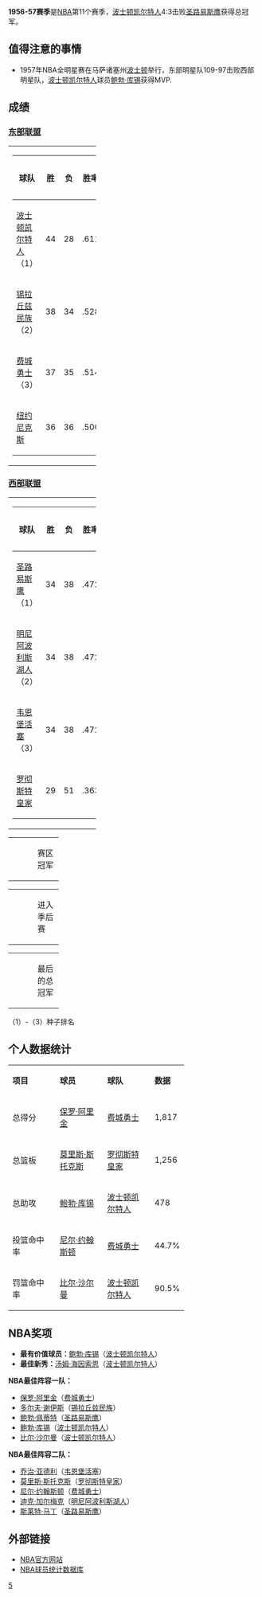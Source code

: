 {{primarysources|time=2016-04-28T09:36:25+00:00}}
{{unreferenced|time=2016-04-28T09:36:25+00:00}}
{{noteTA|G1=NBA}}
'''1956-57赛季'''是[[NBA|NBA]]第11个赛季，[[波士顿凯尔特人|波士顿凯尔特人]]4:3击败[[圣路易斯鹰|圣路易斯鹰]]获得总冠军。

== 值得注意的事情 ==
*1957年NBA全明星赛在马萨诸塞州[[波士顿|波士顿]]举行，东部明星队109-97击败西部明星队，[[波士顿凯尔特人|波士顿凯尔特人]]球员[[鲍勃·库锡|鲍勃·库锡]]获得MVP.

== 成绩 ==

=== [[東部聯盟_(NBA)|东部联盟]] ===

{|width=70%
|-
|width=50%|
{|class=wikitable 
|-
!width=55%|球队
!width=8%|胜
!width=8%|负
!width=15%|胜率
!width=14%|落后
|-style="background:#FFFFF0"
|bgcolor=#FFFF99|[[波士顿凯尔特人|波士顿凯尔特人]]（1）||44||28||.611||align=center|-
|-style="background:#f0f8ff"
|[[锡拉丘兹民族|锡拉丘兹民族]]（2）||38||34||.528||align=center|6
|-
|[[费城勇士|费城勇士]]（3）||37||35||.514||align=center|7
|-
|[[纽约尼克斯|纽约尼克斯]]||36||36||.500||align=center|8
|}
|}

=== [[西部聯盟_(NBA)|西部联盟]] ===

{|width=70%
|-
|width=50%|
{|class=wikitable 
|-
!width=55%|球队
!width=8%|胜
!width=8%|负
!width=15%|胜率
!width=14%|落后
|-style="background:#fffff0"
|[[圣路易斯鹰|圣路易斯鹰]]（1）||34||38||.472||align=center|-
|-style="background:#f0f8ff"
|[[明尼阿波利斯湖人|明尼阿波利斯湖人]]（2）||34||38||.472||align=center|-
|-
|[[韦恩堡活塞|韦恩堡活塞]]（3）||34||38||.472||align=center|-
|-
|[[罗彻斯特皇家|罗彻斯特皇家]]||29||51||.363||align=center|3
|}
|}

{|border=0 width=20%
|-
|width=50% bgcolor=#fffff0|
|width=50%|赛区冠军
|}
{|border=0 width=20%
|-
|width=50% bgcolor=#f0f8ff|
|width=50%|进入季后赛
|}
{|border=0 width=20%
|-
|width=50% bgcolor=#FFFF99|
|width=50%|最后的总冠军
|}
（1）-（3）种子排名

== 个人数据统计 ==

{|class=wikitable width=70%
|-align=center
|width=30%|'''项目'''||width=30%|'''球员'''||width=30%|'''球队'''||width=10%|'''数据'''
|-align=center style="background:#f0f8ff"
|总得分||[[保罗·阿里金|保罗·阿里金]]||[[费城勇士|费城勇士]]||1,817
|-align=center
|总篮板||[[莫里斯·斯托克斯|莫里斯·斯托克斯]]||[[罗彻斯特皇家|罗彻斯特皇家]]||1,256
|-align=center style="background:#f0f8ff"
|总助攻||[[鲍勃·库锡|鲍勃·库锡]]||[[波士顿凯尔特人|波士顿凯尔特人]]||478
|-align=center
|投篮命中率||[[尼尔·约翰斯顿|尼尔·约翰斯顿]]||[[费城勇士|费城勇士]]||44.7%
|-align=center style="background:#f0f8ff"
|罚篮命中率||[[比尔·沙尔曼|比尔·沙尔曼]]||[[波士顿凯尔特人|波士顿凯尔特人]]||90.5%
|}

== NBA奖项 ==

*'''最有价值球员：'''[[鲍勃·库锡|鲍勃·库锡]]（[[波士顿凯尔特人|波士顿凯尔特人]]）
*'''最佳新秀：'''[[汤姆·海因索恩|汤姆·海因索恩]]（[[波士顿凯尔特人|波士顿凯尔特人]]）

'''NBA最佳阵容一队：'''
*[[保罗·阿里金|保罗·阿里金]]（[[费城勇士|费城勇士]]）
*[[多尔夫·谢伊斯|多尔夫·谢伊斯]]（[[锡拉丘兹民族|锡拉丘兹民族]]）
*[[鲍勃·佩蒂特|鲍勃·佩蒂特]]（[[圣路易斯鹰|圣路易斯鹰]]）
*[[鲍勃·库锡|鲍勃·库锡]]（[[波士顿凯尔特人|波士顿凯尔特人]]）
*[[比尔·沙尔曼|比尔·沙尔曼]]（[[波士顿凯尔特人|波士顿凯尔特人]]）

'''NBA最佳阵容二队：'''
*[[乔治·亚德利|乔治·亚德利]]（[[韦恩堡活塞|韦恩堡活塞]]）
*[[莫里斯·斯托克斯|莫里斯·斯托克斯]]（[[罗彻斯特皇家|罗彻斯特皇家]]）
*[[尼尔·约翰斯顿|尼尔·约翰斯顿]]（[[费城勇士|费城勇士]]）
*[[迪克·加尔梅克|迪克·加尔梅克]]（[[明尼阿波利斯湖人|明尼阿波利斯湖人]]）
*[[斯莱特·马丁|斯莱特·马丁]]（[[圣路易斯鹰|圣路易斯鹰]]）

== 外部链接 ==

*[http://www.nba.com NBA官方网站]{{Wayback|url=http://www.nba.com/ |date=20100128104238 }}
*[https://web.archive.org/web/20150205103359/http://www.btgraphix.com/nba/ NBA球员统计数据库]

{{start box}}
{{succession box |[[1955-56_NBA赛季|1955-56 NBA赛季]] |[[1957-58_NBA赛季|1957-58 NBA赛季]] |[[NBA赛季列表|NBA赛季]] |'''1956-57'''| 
}}
{{end box}}
{{NBA season|1957}}
{{NBA}}

[[Category:NBA赛季|5]]